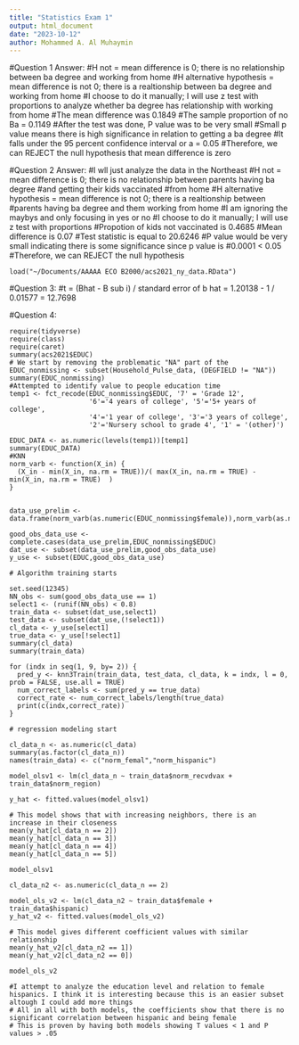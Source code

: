 ```yaml
---
title: "Statistics Exam 1"
output: html_document
date: "2023-10-12"
author: Mohammed A. Al Muhaymin
---
```


#Question 1 Answer:
#H not = mean difference is 0; there is no relationship between ba degree and working from home
#H alternative hypothesis = mean difference is not 0; there is a realtionship between ba degree and working from home
#I choose to do it manually; I will use z test with proportions to analyze whether ba degree has relationship with working from home
#The mean difference was 0.1849
#The sample proportion of no Ba = 0.1149 
#After the test was done, P value was to be very small
#Small p value means there is high significance in relation to getting a ba degree 
#It falls under the 95 percent confidence interval or a = 0.05
#Therefore, we can REJECT the null hypothesis that mean difference is zero

#Question 2 Answer:
#I wll just analyze the data in the Northeast
#H not = mean difference is 0; there is no relationship between parents having ba degree 
#and getting their kids vaccinated
#from home
#H alternative hypothesis = mean difference is not 0; there is a realtionship between #parents having ba degree and them working from home
#I am ignoring the maybys and only focusing in yes or no
#I choose to do it manually; I will use z test with proportions
#Propotion of kids not vaccinated is 0.4685
#Mean difference is 0.07
#Test statistic is equal to 20.6246
#P value would be very small indicating there is some significance since p value is #0.0001 < 0.05
#Therefore, we can REJECT the null hypothesis

```{}
load("~/Documents/AAAAA ECO B2000/acs2021_ny_data.RData")
```

#Question 3:
#t = (Bhat - B sub i) / standard error of b hat = 1.20138 - 1 / 0.01577 = 12.7698 

#Question 4:
```{}
require(tidyverse)
require(class)
require(caret)
summary(acs2021$EDUC)
# We start by removing the problematic "NA" part of the 
EDUC_nonmissing <- subset(Household_Pulse_data, (DEGFIELD != "NA"))
summary(EDUC_nonmissing)
#Attempted to identify value to people education time
temp1 <- fct_recode(EDUC_nonmissing$EDUC, '7' = 'Grade 12',
                    '6'='4 years of college', '5'='5+ years of college',
                    '4'='1 year of college', '3'='3 years of college',
                    '2'='Nursery school to grade 4', '1' = '(other)')

EDUC_DATA <- as.numeric(levels(temp1))[temp1]
summary(EDUC_DATA)
#KNN
norm_varb <- function(X_in) {
  (X_in - min(X_in, na.rm = TRUE))/( max(X_in, na.rm = TRUE) - min(X_in, na.rm = TRUE)  )
}


data_use_prelim <- data.frame(norm_varb(as.numeric(EDUC_nonmissing$female)),norm_varb(as.numeric(dat_kidvaxx_nonmissing$hispanic)))

good_obs_data_use <- complete.cases(data_use_prelim,EDUC_nonmissing$EDUC)
dat_use <- subset(data_use_prelim,good_obs_data_use)
y_use <- subset(EDUC,good_obs_data_use)

# Algorithm training starts

set.seed(12345)
NN_obs <- sum(good_obs_data_use == 1)
select1 <- (runif(NN_obs) < 0.8)
train_data <- subset(dat_use,select1)
test_data <- subset(dat_use,(!select1))
cl_data <- y_use[select1]
true_data <- y_use[!select1]
summary(cl_data)
summary(train_data)

for (indx in seq(1, 9, by= 2)) {
  pred_y <- knn3Train(train_data, test_data, cl_data, k = indx, l = 0, prob = FALSE, use.all = TRUE)
  num_correct_labels <- sum(pred_y == true_data)
  correct_rate <- num_correct_labels/length(true_data)
  print(c(indx,correct_rate))
}

# regression modeling start

cl_data_n <- as.numeric(cl_data)
summary(as.factor(cl_data_n))
names(train_data) <- c("norm_femal","norm_hispanic")

model_olsv1 <- lm(cl_data_n ~ train_data$norm_recvdvax + train_data$norm_region)

y_hat <- fitted.values(model_olsv1)

# This model shows that with increasing neighbors, there is an increase in their closeness
mean(y_hat[cl_data_n == 2])
mean(y_hat[cl_data_n == 3])
mean(y_hat[cl_data_n == 4])
mean(y_hat[cl_data_n == 5])

model_olsv1

cl_data_n2 <- as.numeric(cl_data_n == 2) 

model_ols_v2 <- lm(cl_data_n2 ~ train_data$female + train_data$hispanic)
y_hat_v2 <- fitted.values(model_ols_v2)

# This model gives different coefficient values with similar relationship
mean(y_hat_v2[cl_data_n2 == 1])
mean(y_hat_v2[cl_data_n2 == 0])

model_ols_v2

#I attempt to analyze the education level and relation to female hispanics. I think it is interesting because this is an easier subset altough I could add more things
# All in all with both models, the coefficients show that there is no significant correlation between hispanic and being female
# This is proven by having both models showing T values < 1 and P values > .05
```

